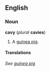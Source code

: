 ==English==
===Noun===
'''cavy''' (''plural'' '''cavies''')

#A [[guinea pig]].

====Translations====
''See [[guinea pig]]''